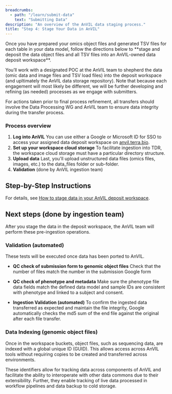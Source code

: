 ```yaml
---
breadcrumbs:
  - path: "/learn/submit-data"
    text: "Submitting Data"
description: "An overview of the AnVIL data staging process."
title: "Step 4: Stage Your Data in AnVIL"
---
```


<Alert icon={false} severity="info">
Once you have prepared your omics object files and generated TSV files for each table in your data model, follow the directions below to **stage and deposit the data object files and all TSV files into an AnVIL-owned data deposit workspace**.
</Alert>

You’ll work with a designated POC at the AnVIL team to shepherd the data (omic data and image files and TSV load files) into the deposit workspace (and upltimately the AnVIL data storage repository). Note that because each engagement will most likely be different, we will be further developing and refining (as needed) processes as we engage with submitters.

For actions taken prior to final process refinement, all transfers should involve the Data Processing WG and AnVIL team to ensure data integrity during the transfer process.

### Process overview
1. **Log into AnVIL**
You can use either a Google or Microsoft ID for SSO to access your assigned data deposit workspace on [anvil.terra.bio](https://anvil.terra.bio).
2. **Set up your workspace cloud storage**
To facilitate ingestion into TDR, the workspace cloud storage must have a particular directory structure.
3. **Upload data**
Last, you'll upload unstructured data files (omics files, images, etc.) to the data_files folder or sub-folder.
4. **Validation** (done by AnVIL ingestion team)

## Step-by-Step Instructions
For details, see [How to stage data in your AnVIL deposit workspace](https://support.terra.bio/hc/en-us/articles/28970864241435-How-to-stage-data-in-an-AnVIL-deposit-workspace).

## Next steps (done by ingestion team)
After you stage the data in the deposit workspace, the AnVIL team will perform these pre-ingestion operations.

### Validation (automated)
These tests will be executed once data has been ported to AnVIL.

- **QC check of submission form to genomic object files**
Check that the number of files match the number in the submission Google form

- **QC check of phenotype and metadata**
Make sure the phenotype file data fields match the defined data model and sample IDs are consistent with phenotype and linked to a subject and consent.

- **Ingestion Validation (automated)**
To confirm the ingested data transferred as expected and maintain the file integrity, Google automatically checks the md5 sum of the end file against the original after each file transfer.


### Data Indexing (genomic object files)

Once in the workspace buckets, object files, such as sequencing data, are indexed with a global unique ID (GUID). This allows access across AnVIL tools without requiring copies to be created and transferred across environments.

These identifiers allow for tracking data across components of AnVIL and facilitate the ability to interoperate with other data commons due to their extensibility. Further, they enable tracking of live data processed in workflow pipelines and data backup to cold storage.
